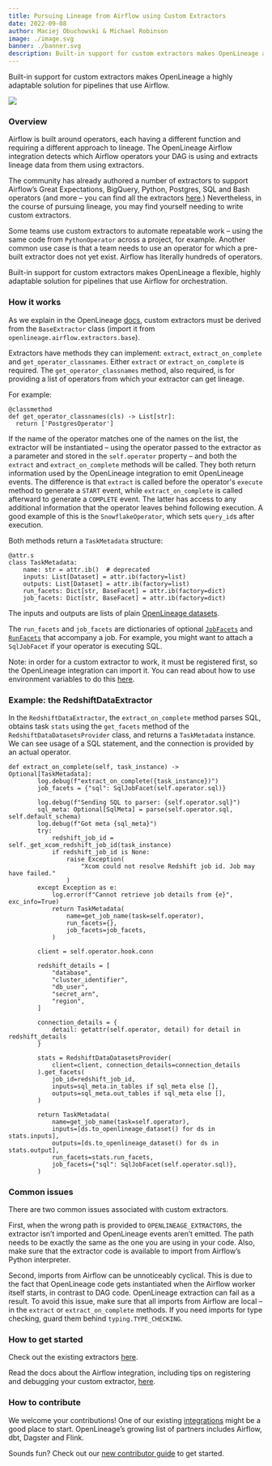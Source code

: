 ```yaml
---
title: Pursuing Lineage from Airflow using Custom Extractors
date: 2022-09-08
author: Maciej Obuchowski & Michael Robinson
image: ./image.svg
banner: ./banner.svg
description: Built-in support for custom extractors makes OpenLineage a highly adaptable solution for pipelines that use Airflow.
---
```

Built-in support for custom extractors makes OpenLineage a highly adaptable solution for pipelines that use Airflow.

![](./banner.svg#full-width)

<!--truncate-->

### Overview 

Airflow is built around operators, each having a different function and requiring a different approach to lineage. The OpenLineage Airflow integration detects which Airflow operators your DAG is using and extracts lineage data from them using extractors.

The community has already authored a number of extractors to support Airflow’s Great Expectations, BigQuery, Python, Postgres, SQL and Bash operators (and more – you can find all the extractors [here](https://github.com/OpenLineage/OpenLineage/tree/main/integration/airflow/openlineage/airflow/extractors).) Nevertheless, in the course of pursuing lineage, you may find yourself needing to write custom extractors. 

Some teams use custom extractors to automate repeatable work – using the same code from `PythonOperator` across a project, for example. Another common use case is that a team needs to use an operator for which a pre-built extractor does not yet exist. Airflow has literally hundreds of operators. 

Built-in support for custom extractors makes OpenLineage a flexible, highly adaptable solution for pipelines that use Airflow for orchestration. 

### How it works 

As we explain in the OpenLineage [docs](https://openlineage.io/docs/integrations/airflow/extractor), custom extractors must be derived from the `BaseExtractor` class (import it from `openlineage.airflow.extractors.base`).

Extractors have methods they can implement: `extract`, `extract_on_complete` and `get_operator_classnames`. Either `extract` or `extract_on_complete` is required. The `get_operator_classnames` method, also required, is for providing a list of operators from which your extractor can get lineage.

For example:

```
@classmethod
def get_operator_classnames(cls) -> List[str]:
  return ['PostgresOperator']
```

If the name of the operator matches one of the names on the list, the extractor will be instantiated – using the operator passed to the extractor as a parameter and stored in the `self.operator` property – and both the `extract` and `extract_on_complete` methods will be called. They both return information used by the OpenLineage integration to emit OpenLineage events. The difference is that `extract` is called before the operator's `execute` method to generate a `START` event, while `extract_on_complete` is called afterward to generate a `COMPLETE` event. The latter has access to any additional information that the operator leaves behind following execution. A good example of this is the `SnowflakeOperator`, which sets `query_id`s after execution.

Both methods return a `TaskMetadata` structure:

```
@attr.s
class TaskMetadata:
    name: str = attr.ib()  # deprecated
    inputs: List[Dataset] = attr.ib(factory=list)
    outputs: List[Dataset] = attr.ib(factory=list)
    run_facets: Dict[str, BaseFacet] = attr.ib(factory=dict)
    job_facets: Dict[str, BaseFacet] = attr.ib(factory=dict)
```

The inputs and outputs are lists of plain [OpenLineage datasets](https://openlineage.io/docs/client/python).

The `run_facets` and `job_facets` are dictionaries of optional [`JobFacets`](https://openlineage.io/docs/client/python) and [`RunFacets`](https://openlineage.io/docs/client/python) that accompany a job. For example, you might want to attach a `SqlJobFacet` if your operator is executing SQL.

Note: in order for a custom extractor to work, it must be registered first, so the OpenLineage integration can import it. You can read about how to use environment variables to do this [here](https://openlineage.io/docs/integrations/airflow/extractor#registering-custom-extractor).

### Example: the RedshiftDataExtractor

In the `RedshiftDataExtractor`, the `extract_on_complete` method parses SQL, obtains task `stats` using the `get_facets` method of the `RedshiftDataDatasetsProvider` class, and returns a `TaskMetadata` instance. We can see usage of a SQL statement, and the connection is provided by an actual operator. 

```
def extract_on_complete(self, task_instance) -> Optional[TaskMetadata]:
        log.debug(f"extract_on_complete({task_instance})")
        job_facets = {"sql": SqlJobFacet(self.operator.sql)}

        log.debug(f"Sending SQL to parser: {self.operator.sql}")
        sql_meta: Optional[SqlMeta] = parse(self.operator.sql, self.default_schema)
        log.debug(f"Got meta {sql_meta}")
        try:
            redshift_job_id = self._get_xcom_redshift_job_id(task_instance)
            if redshift_job_id is None:
                raise Exception(
                    "Xcom could not resolve Redshift job id. Job may have failed."
                )
        except Exception as e:
            log.error(f"Cannot retrieve job details from {e}", exc_info=True)
            return TaskMetadata(
                name=get_job_name(task=self.operator),
                run_facets={},
                job_facets=job_facets,
            )

        client = self.operator.hook.conn

        redshift_details = [
            "database",
            "cluster_identifier",
            "db_user",
            "secret_arn",
            "region",
        ]

        connection_details = {
            detail: getattr(self.operator, detail) for detail in redshift_details
        }

        stats = RedshiftDataDatasetsProvider(
            client=client, connection_details=connection_details
        ).get_facets(
            job_id=redshift_job_id,
            inputs=sql_meta.in_tables if sql_meta else [],
            outputs=sql_meta.out_tables if sql_meta else [],
        )

        return TaskMetadata(
            name=get_job_name(task=self.operator),
            inputs=[ds.to_openlineage_dataset() for ds in stats.inputs],
            outputs=[ds.to_openlineage_dataset() for ds in stats.output],
            run_facets=stats.run_facets,
            job_facets={"sql": SqlJobFacet(self.operator.sql)},
        )
```

### Common issues 

There are two common issues associated with custom extractors. 

First, when the wrong path is provided to `OPENLINEAGE_EXTRACTORS`, the extractor isn’t imported and OpenLineage events aren’t emitted. The path needs to be exactly the same as the one you are using in your code. Also, make sure that the extractor code is available to import from Airflow’s Python interpreter.

Second, imports from Airflow can be unnoticeably cyclical. This is due to the fact that OpenLineage code gets instantiated when the Airflow worker itself starts, in contrast to DAG code. OpenLineage extraction can fail as a result. To avoid this issue, make sure that all imports from Airflow are local – in the `extract` or `extract_on_complete` methods. If you need imports for type checking, guard them behind `typing.TYPE_CHECKING`.

### How to get started

Check out the existing extractors [here](https://github.com/OpenLineage/OpenLineage/tree/main/integration/airflow/openlineage/airflow/extractors).

Read the docs about the Airflow integration, including tips on registering and debugging your custom extractor, [here](https://openlineage.io/docs/integrations/airflow/). 

### How to contribute

We welcome your contributions! One of our existing [integrations](https://github.com/OpenLineage/OpenLineage/tree/main/integration) might be a good place to start. OpenLineage’s growing list of partners includes Airflow, dbt, Dagster and Flink.

Sounds fun? Check out our [new contributor guide](https://github.com/OpenLineage/OpenLineage/blob/main/CONTRIBUTING.md) to get started.
